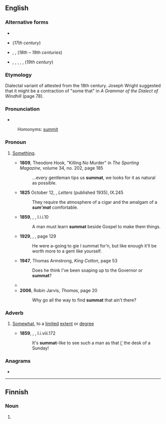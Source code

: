==English==

===Alternative forms===
* {{l|en|sommat}}
* {{l|en|sumet}} (''17th century'')
* {{l|en|summut}}, {{l|en|zum'ot}}, {{l|en|summot}} (''18th – 19th centuries'')
* {{l|en|sumat}}, {{l|en|summet}}, {{l|en|zumat}}, {{l|en|zummat}}, {{l|en|zummet}}, {{l|en|zummut}} (''19th century'')

===Etymology===
Dialectal variant of {{m|en|somewhat}} attested from the 18th century. Joseph Wright suggested that it might be a contraction of "some that" in ''A Grammar of the Dialect of Windhill'' (page 78).

===Pronunciation===
* {{IPA|en|/ˈsʌmət/|/ˈzʌmət/|/ˈsʊmət/}}
: Homonyms: [[summit]] {{qualifier|in some dialects}}

===Pronoun===
{{en-pron}}

# {{lb|en|British|especially|Northern England|Yorkshire}} [[something|Something]].
#* '''1809''', Theodore Hook, "Killing No Murder" in ''The Sporting Magazine'', volume 34, no. 202, page 185
#*: ...every gentleman tips us '''summat''', we looks for it as natural as possible.
#* '''1825''' October 12, {{w|Walter Scott}}, ''Letters'' (published 1935), IX.245
#*: They require the atmosphere of a cigar and the amalgam of a '''''sum'mat''''' comfortable.
#* '''1859''', {{w|George Eliot}}, ''{{w|Adam Bede}}'', I.i.i.10
#*: A man must learn '''summat''' beside Gospel to make them things.
#* '''1929''', {{w|John Cowper Powys}}, ''{{w|Wolf Solent}}'', page 129
#*:  He were a-going to gie I summat for’n, but like enough it’ll be worth more to a gent like yourself.
#* '''1947''', Thomas Armstrong, ''King Cotton'', page 53
#*: Does he think I’ve been soaping up to the Governor or '''summat'''?
#* {{RQ:Rowling Harry Potter|1|iv|text=‘Got '''summat''' [[fer]] [[yeh]] here – I [[mighta]] sat on it at some point, but it’ll taste [[all right]].’}}
#* '''2006''', Robin Jarvis, ''Thomas'', page 20
#*: Why go all the way to find '''summat''' that ain’t there?

===Adverb===
{{en-adv|-}}
# {{lb|en|British|regional}} [[somewhat|Somewhat]], to a [[limited]] [[extent]] or [[degree]]
#* '''1859''', {{w|George Eliot}}, ''{{w|Adam Bede}}'', I.i.viii.172
#*: It's '''summat'''-like to see such a man as that [[in|i']] the desk of a Sunday!

===Anagrams===
* {{anagrams|en|a=ammstu|Sammut}}

----

==Finnish==

===Noun===
{{head|fi|noun form}}

# {{fi-form of|summa|case=nominative|pl=plural}}